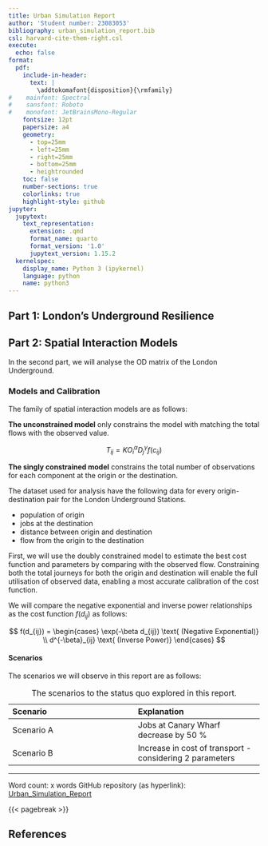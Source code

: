 ```yaml
---
title: Urban Simulation Report
author: 'Student number: 23083053'
bibliography: urban_simulation_report.bib
csl: harvard-cite-them-right.csl
execute:
  echo: false
format:
  pdf:
    include-in-header:
      text: |
        \addtokomafont{disposition}{\rmfamily}
#    mainfont: Spectral
#    sansfont: Roboto
#    monofont: JetBrainsMono-Regular
    fontsize: 12pt
    papersize: a4
    geometry:
      - top=25mm
      - left=25mm
      - right=25mm
      - bottom=25mm
      - heightrounded
    toc: false
    number-sections: true
    colorlinks: true
    highlight-style: github
jupyter:
  jupytext:
    text_representation:
      extension: .qmd
      format_name: quarto
      format_version: '1.0'
      jupytext_version: 1.15.2
  kernelspec:
    display_name: Python 3 (ipykernel)
    language: python
    name: python3
---
```


## Part 1: London's Underground Resilience




## Part 2: Spatial Interaction Models

In the second part, we will analyse the OD matrix of the London Underground.

### Models and Calibration

The family of spatial interaction models are as follows:

**The unconstrained model** only constrains the model with matching the total flows with the observed value.

$$
T_{ij} = K O^{\alpha}_i D^{\gamma}_j f(c_{ij})
$$

**The singly constrained model** constrains the total number of observations for each component at the origin or the destination.

The dataset used for analysis have the following data for every origin-destination pair for the London Underground Stations.

- population of origin
- jobs at the destination
- distance between origin and destination
- flow from the origin to the destination

First, we will use the doubly constrained model to estimate the best cost function and parameters by comparing with the observed flow. Constraining both the total journeys for both the origin and destination will enable the full utilisation of observed data, enabling a most accurate calibration of the cost function.

We will compare the negative exponential and inverse power relationships as the cost function $f(d_{ij})$ as follows:

$$
f(d_{ij}) = 
\begin{cases}
\exp(-\beta d_{ij}) \text{ (Negative Exponential)} \\
d^{-\beta}_{ij}  \text{ (Inverse Power)} 
\end{cases}
$$



#### Scenarios

The scenarios we will observe in this report are as follows:

| Scenario | Explanation |
| :--- | :--- |
| Scenario A | Jobs at Canary Wharf decrease by 50 % |
| Scenario B | Increase in cost of transport - considering 2 parameters |

: The scenarios to the status quo explored in this report.



---

Word count: x words
GitHub repository (as hyperlink): [Urban_Simulation_Report](https://github.com/sokimura39/Urban_Simulation_Report)

{{< pagebreak >}}

## References


